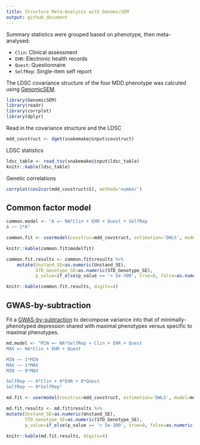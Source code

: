 ```yaml
---
title: Structure Meta-Analysis with GenomicSEM
output: github_document
---
```


Summary statistics were grouped based on phenotype, then meta-analysed:

- `Clin`: Clinical assessment
- `EHR`: Electronic health records
- `Quest`: Questionnaire
- `SelfRep`: Single-item self report

The LDSC covariance structure of the four MDD phenotype was calcuted using [GenomicSEM](https://github.com/GenomicSEM/GenomicSEM).

```r

library(GenomicSEM)
library(readr)
library(corrplot)
library(dplyr)

```

Read in the covariance structure and the LDSC 

```r

mdd_covstruct <- dget(snakemake@input$covstruct)

```

LDSC statistics

```r
ldsc_table <- read_tsv(snakemake@input$ldsc_table)
knitr::kable(ldsc_table)
```

Genetic correlations

```r

corrplot(cov2cor(mdd_covstruct$S), method='number')

```

## Common factor model

```r

common.model <- "A =~ NA*Clin + EHR + Quest + SelfRep
A ~~ 1*A"

common.fit <- usermodel(covstruc=mdd_covstruct, estimation='DWLS', model=common.model)

```

```r

knitr::kable(common.fit$modelfit)

```

```r

common.fit.results <- common.fit$results %>%
    mutate(Unstand_SE=as.numeric(Unstand_SE),
           STD_Genotype_SE=as.numeric(STD_Genotype_SE),
           p_value=if_else(p_value == '< 5e-300', true=0, false=as.numeric(p_value)))

knitr::kable(common.fit.results, digits=4)

```

## GWAS-by-subtraction

Fit a [GWAS-by-subtraction](https://rpubs.com/MichelNivard/565885) to decompose variance into that of minimally-phenotyped depression shared with maximal phenotypes versus specific to maximal phenotypes.

```r

md.model <- "MIN =~ NA*SelfRep + Clin + EHR + Quest
MAX =~ NA*Clin + EHR + Quest

MIN ~~ 1*MIN
MAX ~~ 1*MAX
MIN ~~ 0*MAX

SelfRep ~~ 0*Clin + 0*EHR + 0*Quest
SelfRep ~~ 0*SelfRep"

```

```r
md.fit <- usermodel(covstruc=mdd_covstruct, estimation='DWLS', model=md.model)
```

```r

md.fit.results <- md.fit$results %>%
mutate(Unstand_SE=as.numeric(Unstand_SE),
       STD_Genotype_SE=as.numeric(STD_Genotype_SE),
       p_value=if_else(p_value == '< 5e-300', true=0, false=as.numeric(p_value)))

knitr::kable(md.fit.results, digits=4)

```

